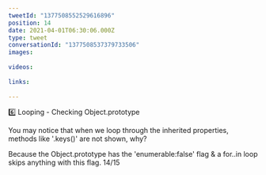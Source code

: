 ```yaml
---
tweetId: "1377508552529616896"
position: 14
date: 2021-04-01T06:30:06.000Z
type: tweet
conversationId: "1377508537379733506"
images:
  
videos:
  
links:
  
---
```

6️⃣ Looping - Checking Object.prototype

You may notice that when we loop through the inherited properties, methods like '.keys()' are not shown, why?

Because the Object.prototype has the 'enumerable:false' flag &amp; a for..in loop skips anything with this flag. 14/15
